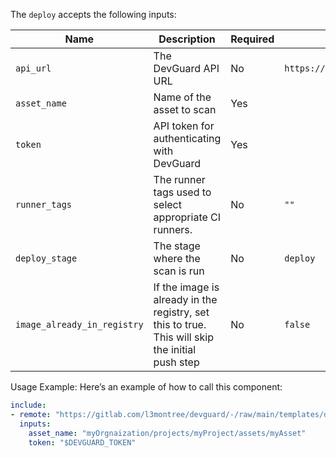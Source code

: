 
<Deploy />

The `deploy` accepts the following inputs:

| Name        | Description                     | Required     | Default Value        |
|-------------|---------------------------------|-------------|----------------------|
| `api_url`   | The DevGuard API URL             | No           |       `https://api.main.devguard.org`     |
| `asset_name`| Name of the asset to scan                    |      Yes  |      |
| `token`     | API token for authenticating with DevGuard   |      Yes   |      |
| `runner_tags` | The runner tags used to select appropriate CI runners.   | No  | `""` |
| `deploy_stage`| The stage where the scan is run       | No       |     `deploy`     |
| `image_already_in_registry`| If the image is already in the registry, set this to true. This will skip the initial push step      | No       |     `false`     |

Usage Example:
Here’s an example of how to call this component:

```yaml copy
include:
- remote: "https://gitlab.com/l3montree/devguard/-/raw/main/templates/deploy.yml"
  inputs:
    asset_name: "myOrgnaization/projects/myProject/assets/myAsset"
    token: "$DEVGUARD_TOKEN"
```

